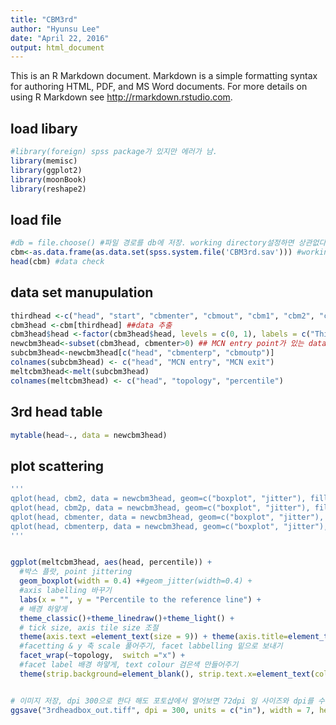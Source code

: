 ```yaml
---
title: "CBM3rd"
author: "Hyunsu Lee"
date: "April 22, 2016"
output: html_document
---
```


This is an R Markdown document. Markdown is a simple formatting syntax for authoring HTML, PDF, and MS Word documents. For more details on using R Markdown see <http://rmarkdown.rstudio.com>.

## load libary
```r
#library(foreign) spss package가 있지만 에러가 남.
library(memisc)
library(ggplot2)
library(moonBook)
library(reshape2)
```

## load file
```r
#db = file.choose() #파일 경로를 db에 저장. working directory설정하면 상관없다.
cbm<-as.data.frame(as.data.set(spss.system.file('CBM3rd.sav'))) #working directory에 있는 파일 바로 불러 cbm에 저장
head(cbm) #data check
```

## data set manupulation
```r
thirdhead <-c("head", "start", "cbmenter", "cbmout", "cbm1", "cbm2", "cbmenterp", "cbmoutp", "cbm1p", "cbm2p", "mcn") ##추출용 data column지정
cbm3head <-cbm[thirdhead] ##data 추출
cbm3head$head <-factor(cbm3head$head, levels = c(0, 1), labels = c("Third head -", "Third head +")) ## 3rd 유무 표시, 범주화
newcbm3head<-subset(cbm3head, cbmenter>0) ## MCN entry point가 있는 data만 추출
subcbm3head<-newcbm3head[c("head", "cbmenterp", "cbmoutp")]
colnames(subcbm3head) <- c("head", "MCN entry", "MCN exit")
meltcbm3head<-melt(subcbm3head)
colnames(meltcbm3head) <- c("head", "topology", "percentile")
```

## 3rd head table
```r
mytable(head~., data = newcbm3head)
```

## plot scattering
```r

'''
qplot(head, cbm2, data = newcbm3head, geom=c("boxplot", "jitter"), fill = head, xlab = "3rd head existence", ylab = "Tolal length of CBM(mm)")
qplot(head, cbm2p, data = newcbm3head, geom=c("boxplot", "jitter"), fill = head, xlab = "3rd head existence", ylab = "Length of CBM(%)")
qplot(head, cbmenter, data = newcbm3head, geom=c("boxplot", "jitter"), fill = head, xlab = "3rd head existence", ylab = "MCN entry point(mm)")
qplot(head, cbmenterp, data = newcbm3head, geom=c("boxplot", "jitter"), fill = head, xlab = "3rd head existence", ylab = "MCN entry point(%)")
'''


ggplot(meltcbm3head, aes(head, percentile)) +
  #박스 플랏, point jittering
  geom_boxplot(width = 0.4) +#geom_jitter(width=0.4) + 
  #axis labelling 바꾸기
  labs(x = "", y = "Percentile to the reference line") + 
  # 배경 하얗게
  theme_classic()+theme_linedraw()+theme_light() + 
  # tick size, axis tile size 조절
  theme(axis.text =element_text(size = 9)) + theme(axis.title=element_text(size=11)) +
  #facetting & y 축 scale 풀어주기, facet labbelling 밑으로 보내기
  facet_wrap(~topology,  switch ="x") + 
  #facet label 배경 하얗게, text colour 검은색 만들어주기
  theme(strip.background=element_blank(), strip.text.x=element_text(colour = "black", size=11))


# 이미지 저장, dpi 300으로 한다 해도 포토샵에서 열어보면 72dpi 임 사이즈와 dpi를 수정 해줄것.
ggsave("3rdheadbox_out.tiff", dpi = 300, units = c("in"), width = 7, height = 5)
```


